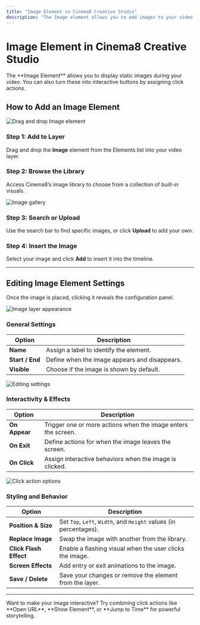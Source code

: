 ```yaml
---
title: "Image Element in Cinema8 Creative Studio"
description: "The Image element allows you to add images to your video. When you assign click actions to the images you add, they turn into interactive buttons."
---
```



# Image Element in Cinema8 Creative Studio

<Callout type="info">
The **Image Element** allows you to display static images during your video. You can also turn these into interactive buttons by assigning click actions.
</Callout>

## How to Add an Image Element

![Drag and drop Image element](/screenshot/advanced-interactivity/image-element-1.webp)

<Steps>

### Step 1: Add to Layer

Drag and drop the **Image** element from the Elements list into your video layer.

### Step 2: Browse the Library

Access Cinema8’s image library to choose from a collection of built-in visuals.

![Image gallery](/screenshot/advanced-interactivity/image-element-2.webp)

### Step 3: Search or Upload

Use the search bar to find specific images, or click **Upload** to add your own.

### Step 4: Insert the Image

Select your image and click **Add** to insert it into the timeline.

</Steps>

---

## Editing Image Element Settings

Once the image is placed, clicking it reveals the configuration panel.

![Image layer appearance](/screenshot/advanced-interactivity/image-element-3.webp)

### General Settings

| Option       | Description |
|--------------|-------------|
| **Name**     | Assign a label to identify the element. |
| **Start / End** | Define when the image appears and disappears. |
| **Visible**  | Choose if the image is shown by default. |

![Editing settings](/screenshot/advanced-interactivity/image-element-4.webp)

### Interactivity & Effects

| Option       | Description |
|--------------|-------------|
| **On Appear**     | Trigger one or more actions when the image enters the screen. |
| **On Exit**       | Define actions for when the image leaves the screen. |
| **On Click**      | Assign interactive behaviors when the image is clicked. |

![Click action options](/screenshot/advanced-interactivity/image-element-5.webp)

### Styling and Behavior

| Option       | Description |
|--------------|-------------|
| **Position & Size** | Set `Top`, `Left`, `Width`, and `Height` values (in percentages). |
| **Replace Image**   | Swap the image with another from the library. |
| **Click Flash Effect** | Enable a flashing visual when the user clicks the image. |
| **Screen Effects** | Add entry or exit animations to the image. |
| **Save / Delete**  | Save your changes or remove the element from the layer. |

---

<Callout type="default">
Want to make your image interactive? Try combining click actions like **Open URL**, **Show Element**, or **Jump to Time** for powerful storytelling.
</Callout>
